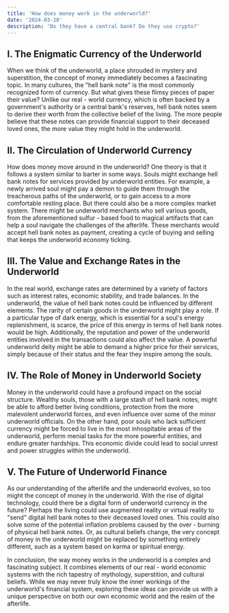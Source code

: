 ```yaml
---
title: 'How does money work in the underworld?'
date: '2024-03-20'
description: 'Do they have a central bank? Do they use crypto?'
---
```


## I. The Enigmatic Currency of the Underworld

When we think of the underworld, a place shrouded in mystery and superstition, the concept of money immediately becomes a fascinating topic. In many cultures, the "hell bank note" is the most commonly recognized form of currency. But what gives these flimsy pieces of paper their value? Unlike our real - world currency, which is often backed by a government's authority or a central bank's reserves, hell bank notes seem to derive their worth from the collective belief of the living. The more people believe that these notes can provide financial support to their deceased loved ones, the more value they might hold in the underworld.

## II. The Circulation of Underworld Currency

How does money move around in the underworld? One theory is that it follows a system similar to barter in some ways. Souls might exchange hell bank notes for services provided by underworld entities. For example, a newly arrived soul might pay a demon to guide them through the treacherous paths of the underworld, or to gain access to a more comfortable resting place. But there could also be a more complex market system. There might be underworld merchants who sell various goods, from the aforementioned sulfur - based food to magical artifacts that can help a soul navigate the challenges of the afterlife. These merchants would accept hell bank notes as payment, creating a cycle of buying and selling that keeps the underworld economy ticking.

## III. The Value and Exchange Rates in the Underworld

In the real world, exchange rates are determined by a variety of factors such as interest rates, economic stability, and trade balances. In the underworld, the value of hell bank notes could be influenced by different elements. The rarity of certain goods in the underworld might play a role. If a particular type of dark energy, which is essential for a soul's energy replenishment, is scarce, the price of this energy in terms of hell bank notes would be high. Additionally, the reputation and power of the underworld entities involved in the transactions could also affect the value. A powerful underworld deity might be able to demand a higher price for their services, simply because of their status and the fear they inspire among the souls.

## IV. The Role of Money in Underworld Society

Money in the underworld could have a profound impact on the social structure. Wealthy souls, those with a large stash of hell bank notes, might be able to afford better living conditions, protection from the more malevolent underworld forces, and even influence over some of the minor underworld officials. On the other hand, poor souls who lack sufficient currency might be forced to live in the most inhospitable areas of the underworld, perform menial tasks for the more powerful entities, and endure greater hardships. This economic divide could lead to social unrest and power struggles within the underworld.

## V. The Future of Underworld Finance

As our understanding of the afterlife and the underworld evolves, so too might the concept of money in the underworld. With the rise of digital technology, could there be a digital form of underworld currency in the future? Perhaps the living could use augmented reality or virtual reality to "send" digital hell bank notes to their deceased loved ones. This could also solve some of the potential inflation problems caused by the over - burning of physical hell bank notes. Or, as cultural beliefs change, the very concept of money in the underworld might be replaced by something entirely different, such as a system based on karma or spiritual energy.

In conclusion, the way money works in the underworld is a complex and fascinating subject. It combines elements of our real - world economic systems with the rich tapestry of mythology, superstition, and cultural beliefs. While we may never truly know the inner workings of the underworld's financial system, exploring these ideas can provide us with a unique perspective on both our own economic world and the realm of the afterlife.
